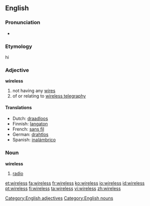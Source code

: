==English==

===Pronunciation===
*{{audio|en-us-wireless.ogg|Audio (US)}}

===Etymology===
{{suffix|wire|less}}hi

===Adjective===
'''wireless'''
#not having any [[wire]]s
#of or relating to [[wireless telegraphy]]

[[Category:English adjectives]]

====Translations====
{{top}}
*Dutch: [[draadloos]]
*Finnish: [[langaton]]
*French: [[sans fil]]
*German: [[drahtlos]]
*Spanish: [[inalámbrico]]
{{bottom}}

===Noun===
{{wikipedia}}
'''wireless'''
# {{dated}} [[radio]]

[[Category:English nouns]]

[[et:wireless]]
[[fa:wireless]]
[[fr:wireless]]
[[ko:wireless]]
[[io:wireless]]
[[id:wireless]]
[[pt:wireless]]
[[fi:wireless]]
[[ta:wireless]]
[[vi:wireless]]
[[zh:wireless]]